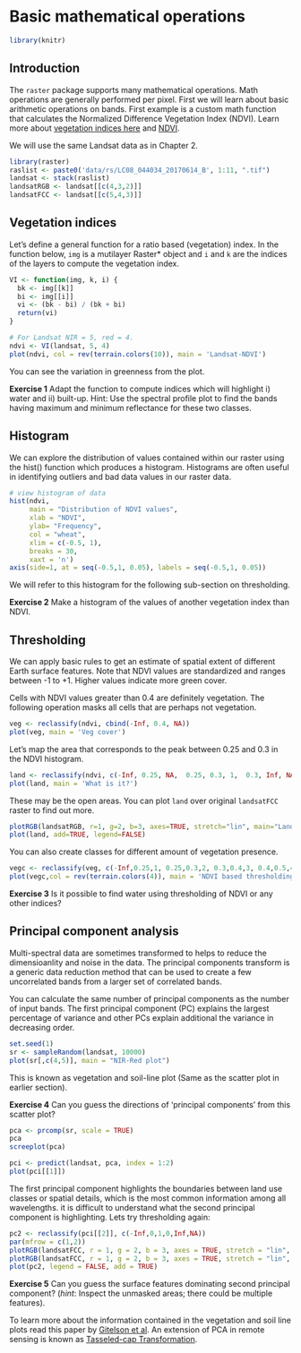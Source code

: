 # Basic mathematical operations


```r
library(knitr)
```


## Introduction  


The `raster` package supports many mathematical operations. Math operations are generally performed per pixel. First we will learn about basic arithmetic operations on bands. First example is a custom math function that calculates the Normalized Difference Vegetation Index (NDVI). Learn more about [vegetation indices here](http://www.un-spider.org/links-and-resources/data-sources/daotm/daotm-vegetation) and [NDVI](http://phenology.cr.usgs.gov/ndvi_foundation.php).


We will use the same Landsat data as in Chapter 2.
```r
library(raster)
raslist <- paste0('data/rs/LC08_044034_20170614_B', 1:11, ".tif")
landsat <- stack(raslist)
landsatRGB <- landsat[[c(4,3,2)]]
landsatFCC <- landsat[[c(5,4,3)]]
```

## Vegetation indices

Let's define a general function for a ratio based (vegetation) index. In the function below, `img` is a mutilayer Raster* object and `i` and `k` are the indices of the layers to compute the vegetation index.


```r
VI <- function(img, k, i) {
  bk <- img[[k]] 
  bi <- img[[i]]
  vi <- (bk - bi) / (bk + bi)
  return(vi)
}
```


```r
# For Landsat NIR = 5, red = 4.
ndvi <- VI(landsat, 5, 4)
plot(ndvi, col = rev(terrain.colors(10)), main = 'Landsat-NDVI')

```

You can see the variation in greenness from the plot.

**Exercise 1** Adapt the function to compute indices which will highlight i) water and ii) built-up. Hint: Use the spectral profile plot to find the bands having maximum and minimum reflectance for these two classes. 

## Histogram
We can explore the distribution of values contained within our raster using the hist() function which produces a histogram. Histograms are often useful in identifying outliers and bad data values in our raster data. 

```r
# view histogram of data
hist(ndvi,
     main = "Distribution of NDVI values",
     xlab = "NDVI",
     ylab= "Frequency",
     col = "wheat",
     xlim = c(-0.5, 1),
     breaks = 30,
     xaxt = 'n')
axis(side=1, at = seq(-0.5,1, 0.05), labels = seq(-0.5,1, 0.05))
```

We will refer to this histogram for the following sub-section on thresholding.

**Exercise 2** Make a histogram of the values of another vegetation index than NDVI.


## Thresholding

We can apply basic rules to get an estimate of spatial extent of different Earth surface features. Note that NDVI values are standardized and ranges between -1 to +1. Higher values indicate more green cover. 

Cells with NDVI values greater than 0.4 are definitely vegetation. The following operation masks all cells that are perhaps not vegetation.

```r
veg <- reclassify(ndvi, cbind(-Inf, 0.4, NA))
plot(veg, main = 'Veg cover')
```

Let's map the area that corresponds to the peak between 0.25 and 0.3 in the NDVI histogram.

```r
land <- reclassify(ndvi, c(-Inf, 0.25, NA,  0.25, 0.3, 1,  0.3, Inf, NA))
plot(land, main = 'What is it?')
```

These may be  the open areas. You can plot `land` over original `landsatFCC` raster to find out more.

```r
plotRGB(landsatRGB, r=1, g=2, b=3, axes=TRUE, stretch="lin", main="Landsat False Color Composite")
plot(land, add=TRUE, legend=FALSE)
```

You can also create classes for different amount of vegetation presence. 

```r
vegc <- reclassify(veg, c(-Inf,0.25,1, 0.25,0.3,2, 0.3,0.4,3, 0.4,0.5,4, 0.5,Inf, 5))
plot(vegc,col = rev(terrain.colors(4)), main = 'NDVI based thresholding')
```

**Exercise 3** Is it possible to find water using thresholding of NDVI or any other indices?


## Principal component analysis

Multi-spectral data are sometimes transformed to helps to reduce the dimensioanlity and noise in the data. The principal components transform is a generic data reduction method that can be used to create a few uncorrelated bands from a larger set of correlated bands.

You can calculate the same number of principal components  as the number of input bands. The first principal component (PC) explains the largest percentage of variance and other PCs explain additional the variance in decreasing order. 

```r
set.seed(1)
sr <- sampleRandom(landsat, 10000)
plot(sr[,c(4,5)], main = "NIR-Red plot")
```

This is known as vegetation and soil-line plot (Same as the scatter plot in earlier section).  

**Exercise 4** Can you guess the directions of 'principal components' from this scatter plot?

```r
pca <- prcomp(sr, scale = TRUE)
pca
screeplot(pca)

pci <- predict(landsat, pca, index = 1:2)
plot(pci[[1]])
```

The first principal component highlights the boundaries between land use classes or spatial details, which is the most common information among all wavelengths. it is difficult to understand what the second principal component is highlighting. Lets try thresholding again:

```r
pc2 <- reclassify(pci[[2]], c(-Inf,0,1,0,Inf,NA))
par(mfrow = c(1,2))
plotRGB(landsatFCC, r = 1, g = 2, b = 3, axes = TRUE, stretch = "lin", main = "Landsat False Color Composite")
plotRGB(landsatFCC, r = 1, g = 2, b = 3, axes = TRUE, stretch = "lin", main = "Landsat False Color Composite")
plot(pc2, legend = FALSE, add = TRUE)
```

**Exercise 5** Can you guess the surface features dominating second principal component? (*hint*: Inspect the unmasked areas; there could be multiple features).


To learn more about the information contained in the vegetation and soil line plots read this paper by [Gitelson et al](http://www.tandfonline.com/doi/abs/10.1080/01431160110107806#.V6hp_LgrKhd). An extension of PCA in remote sensing is known as [Tasseled-cap Transformation](http://wiki.landscapetoolbox.org/doku.php/remote_sensing_methods:tasseled-cap_transformation).


